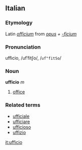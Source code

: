 ==Italian==

===Etymology===
Latin ''[[officium]]'' from ''[[opus]] + [[-ficium]]''
===Pronunciation===
uffìcio, /ufˈfitʃo/, /<tt>uf"fitSo</tt>/
===Noun===
'''ufficio''' ''m''

# [[office]]

===Related terms===
*[[ufficiale]]
*[[ufficiare]]
*[[ufficioso]]
*[[uffizio]]

[[it:ufficio]]